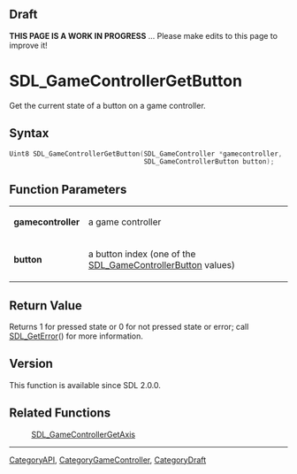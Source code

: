 
== Draft ==

'''THIS PAGE IS A WORK IN PROGRESS''' ... Please make edits to this page to improve it!


<!-- #*^*^*^*^*See https://wiki.libsdl.org/SGFunctions for details on editing this page*^*^*^*^* -->
= SDL_GameControllerGetButton =

Get the current state of a button on a game controller.

== Syntax ==

<syntaxhighlight lang='c'>
Uint8 SDL_GameControllerGetButton(SDL_GameController *gamecontroller,
                                  SDL_GameControllerButton button);
</syntaxhighlight>

== Function Parameters ==

{|
|'''gamecontroller'''
|a game controller
|-
|'''button'''
|a button index (one of the [[SDL_GameControllerButton]] values)
|}

== Return Value ==

Returns 1 for pressed state or 0 for not pressed state or error; call
[[SDL_GetError]]() for more information.

== Version ==

This function is available since SDL 2.0.0.

== Related Functions ==

:[[SDL_GameControllerGetAxis]]

----
[[CategoryAPI]], [[CategoryGameController]], [[CategoryDraft]]
<!-- #See the Style Guide for instructions on editing the footer. -->


